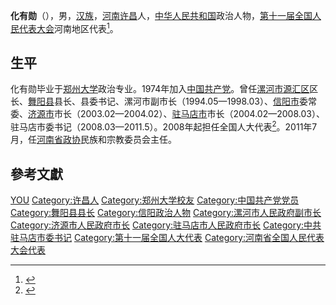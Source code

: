 '''化有勋'''（{{bd|1952年||}}），男，[[汉族|汉族]]，[[河南|河南]][[许昌|许昌]]人，[[中华人民共和国|中华人民共和国]]政治人物，[[第十一届全国人民代表大会|第十一届全国人民代表大会]]河南地区代表<ref>{{cite web|author=新华网|title=第十一届全国人大代表|url=http://news.xinhuanet.com/ziliao/2008-03/03/content_7708230.htm?node=36628|publisher=新华网|accessdate=2014-01-07|archive-date=2014-01-10|archive-url=https://web.archive.org/web/20140110211415/http://news.xinhuanet.com/ziliao/2008-03/03/content_7708230.htm?node=36628|dead-url=no}}</ref>。

== 生平 ==
化有勋毕业于[[郑州大学|郑州大学]]政治专业。1974年加入[[中国共产党|中国共产党]]。曾任[[漯河市|漯河市]][[源汇区|源汇区]]区长、[[舞阳县|舞阳县]]县长、县委书记、漯河市副市长（1994.05—1998.03）、[[信阳市|信阳市]]委常委、[[济源市|济源市]]市长（2003.02—2004.02）、[[驻马店市|驻马店市]]市长（2004.02—2008.03）、驻马店市委书记（2008.03—2011.5）。2008年起担任全国人大代表<ref>{{cite news|title=全国人大代表信息-化有勋|url=http://210.82.31.1:8084/delegate/viewDelegate.action?dbid=111400|accessdate=2013-04-05|newspaper=全国人大网|archive-url=https://web.archive.org/web/20140502033442/http://www.npc.gov.cn/delegate/viewDelegate.action?dbid=111400|archive-date=2014-05-02|dead-url=yes}}</ref>。2011年7月，任[[河南省政协|河南省政协]]民族和宗教委员会主任。

== 參考文獻 ==
{{reflist}}

{{Authority control}}
{{DEFAULTSORT:HUA化}}
[[Category:化姓|YOU]]
[[Category:许昌人|Category:许昌人]]
[[Category:郑州大学校友|Category:郑州大学校友]]
[[Category:中国共产党党员|Category:中国共产党党员]]
[[Category:舞阳县县长|Category:舞阳县县长]]
[[Category:信阳政治人物|Category:信阳政治人物]]
[[Category:漯河市人民政府副市长|Category:漯河市人民政府副市长]]
[[Category:济源市人民政府市长|Category:济源市人民政府市长]]
[[Category:驻马店市人民政府市长|Category:驻马店市人民政府市长]]
[[Category:中共驻马店市委书记|Category:中共驻马店市委书记]]
[[Category:第十一届全国人大代表|Category:第十一届全国人大代表]]
[[Category:河南省全国人民代表大会代表|Category:河南省全国人民代表大会代表]]